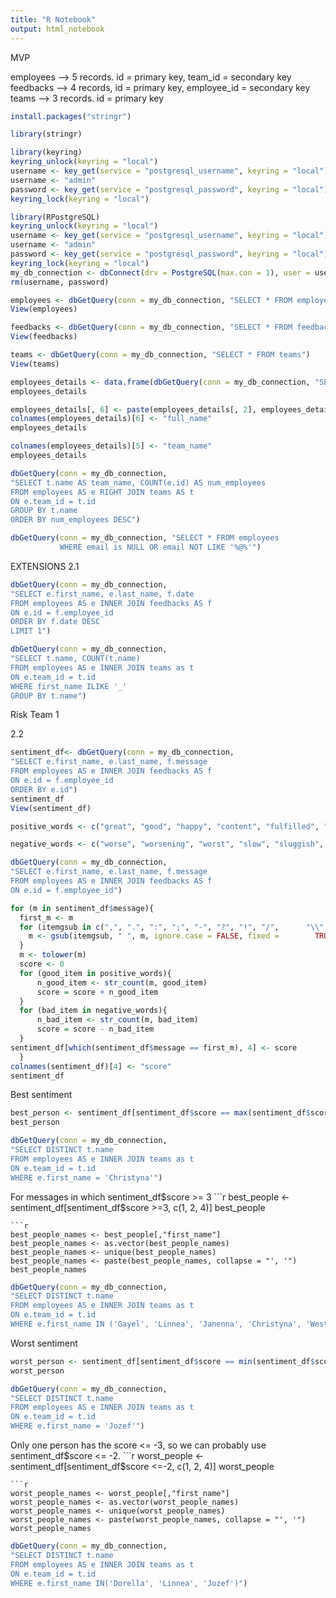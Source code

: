 ```yaml
---
title: "R Notebook"
output: html_notebook
---
```

MVP

employees --> 5 records. id = primary key, team_id = secondary key
feedbacks --> 4 records, id = primary key, employee_id = secondary key
teams --> 3 records. id = primary key
```r
install.packages("stringr")
```
```r
library(stringr)
```

```r
library(keyring)
keyring_unlock(keyring = "local")
username <- key_get(service = "postgresql_username", keyring = "local")
username <- "admin"
password <- key_get(service = "postgresql_password", keyring = "local")
keyring_lock(keyring = "local")
```
```r
library(RPostgreSQL)
keyring_unlock(keyring = "local")
username <- key_get(service = "postgresql_username", keyring = "local")
username <- "admin"
password <- key_get(service = "postgresql_password", keyring = "local")
keyring_lock(keyring = "local")
my_db_connection <- dbConnect(drv = PostgreSQL(max.con = 1), user = username, password = password, dbname = 'acme_employees', host = 'localhost')
rm(username, password)
```
```r
employees <- dbGetQuery(conn = my_db_connection, "SELECT * FROM employees")
View(employees)
```
```r
feedbacks <- dbGetQuery(conn = my_db_connection, "SELECT * FROM feedbacks")
View(feedbacks)
```
```r
teams <- dbGetQuery(conn = my_db_connection, "SELECT * FROM teams")
View(teams)
```
```r
employees_details <- data.frame(dbGetQuery(conn = my_db_connection, "SELECT * FROM employees"))
employees_details
```
```r
employees_details[, 6] <- paste(employees_details[, 2], employees_details[, 3])
colnames(employees_details)[6] <- "full_name"
employees_details
```
```r
colnames(employees_details)[5] <- "team_name"
employees_details
```
```r
dbGetQuery(conn = my_db_connection, 
"SELECT t.name AS team_name, COUNT(e.id) AS num_employees
FROM employees AS e RIGHT JOIN teams AS t
ON e.team_id = t.id
GROUP BY t.name
ORDER BY num_employees DESC")
```
```r
dbGetQuery(conn = my_db_connection, "SELECT * FROM employees
           WHERE email is NULL OR email NOT LIKE '%@%'")
```

EXTENSIONS
2.1
```r
dbGetQuery(conn = my_db_connection, 
"SELECT e.first_name, e.last_name, f.date
FROM employees AS e INNER JOIN feedbacks AS f
ON e.id = f.employee_id
ORDER BY f.date DESC
LIMIT 1")
```
```r
dbGetQuery(conn = my_db_connection, 
"SELECT t.name, COUNT(t.name)
FROM employees AS e INNER JOIN teams as t
ON e.team_id = t.id
WHERE first_name ILIKE '_'
GROUP BY t.name")
```
Risk Team 1

2.2
```r
sentiment_df<- dbGetQuery(conn = my_db_connection, 
"SELECT e.first_name, e.last_name, f.message
FROM employees AS e INNER JOIN feedbacks AS f
ON e.id = f.employee_id
ORDER BY e.id")
sentiment_df
View(sentiment_df)
```
```r
positive_words <- c("great", "good", "happy", "content", "fulfilled", "fulfilled", "positive", "positives", "cheerful", "nice", "ambition", "ambitions", "ambitious", "friendly", "progress", "joy", "fast", "achieve", "achieving", "achievements", "best", "better",  "unlimited", "pros", "competitive", "opportunity", "advancement", "friendly", "smart", "interesting", "challenging", "grow", "caring", "balance", "helpful")
```
```r
negative_words <- c("worse", "worsening", "worst", "slow", "sluggish", "impatient", "unfulfilled", "unfulfilling", "negative", "bad", "limited", "limit", "limitations", "cons", "frustrated", "frustrating", "frustration", "dull", "boring", "politics", "political", "ignore", "ignored", "ignoring", "sad", "depressed", "depressing", "nasty", "stress", "stresses", "stressed", "horrid", "horrible", "terrible", "deadline", "deadlines", "uncaring", "remote")
```
```r
dbGetQuery(conn = my_db_connection, 
"SELECT e.first_name, e.last_name, f.message
FROM employees AS e INNER JOIN feedbacks AS f
ON e.id = f.employee_id")
```

```r
for (m in sentiment_df$message){
  first_m <- m
  for (itemgsub in c(",", ".", ":", ";", "-", "?", "!", "/",      "\\", "_", "{", "}", "(", ")", "[", "]", "|")){
    m <- gsub(itemgsub, " ", m, ignore.case = FALSE, fixed =        TRUE)
  }
  m <- tolower(m)
  score <- 0
  for (good_item in positive_words){
      n_good_item <- str_count(m, good_item)
      score = score + n_good_item
  }
  for (bad_item in negative_words){
      n_bad_item <- str_count(m, bad_item)
      score = score - n_bad_item
  }
sentiment_df[which(sentiment_df$message == first_m), 4] <- score
  }
colnames(sentiment_df)[4] <- "score"
sentiment_df
```
Best sentiment
```r
best_person <- sentiment_df[sentiment_df$score == max(sentiment_df$score), c(1, 2, 4)]
best_person
```
```r
dbGetQuery(conn = my_db_connection, 
"SELECT DISTINCT t.name
FROM employees AS e INNER JOIN teams as t
ON e.team_id = t.id
WHERE e.first_name = 'Christyna'")
```
For messages in which sentiment_df$score >= 3 
```r
best_people <- sentiment_df[sentiment_df$score >=3, c(1, 2, 4)]
best_people
```
```r
best_people_names <- best_people[,"first_name"]
best_people_names <- as.vector(best_people_names)
best_people_names <- unique(best_people_names)
best_people_names <- paste(best_people_names, collapse = "', '")
best_people_names
```

```r
dbGetQuery(conn = my_db_connection, 
"SELECT DISTINCT t.name
FROM employees AS e INNER JOIN teams as t
ON e.team_id = t.id
WHERE e.first_name IN ('Gayel', 'Linnea', 'Janenna', 'Christyna', 'Westbrook', 'Kari', 'Raimund', 'Brant', 'Jody', 'Cordelie', 'B')")
```
Worst sentiment
```r
worst_person <- sentiment_df[sentiment_df$score == min(sentiment_df$score), c(1, 2, 4)]
worst_person
```
```r
dbGetQuery(conn = my_db_connection, 
"SELECT DISTINCT t.name
FROM employees AS e INNER JOIN teams as t
ON e.team_id = t.id
WHERE e.first_name = 'Jozef'")
```
Only one person has the score <= -3, so we can probably use sentiment_df$score <= -2. 
```r
worst_people <- sentiment_df[sentiment_df$score <=-2, c(1, 2, 4)]
worst_people
```
```r
worst_people_names <- worst_people[,"first_name"]
worst_people_names <- as.vector(worst_people_names)
worst_people_names <- unique(worst_people_names)
worst_people_names <- paste(worst_people_names, collapse = "', '")
worst_people_names
```

```r
dbGetQuery(conn = my_db_connection, 
"SELECT DISTINCT t.name
FROM employees AS e INNER JOIN teams as t
ON e.team_id = t.id
WHERE e.first_name IN('Dorella', 'Linnea', 'Jozef')")
```

